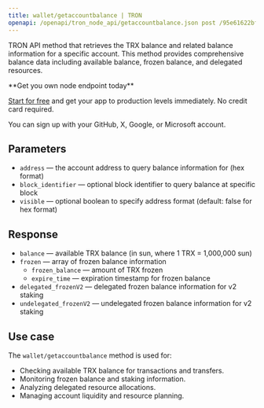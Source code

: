 ---
title: wallet/getaccountbalance | TRON
openapi: /openapi/tron_node_api/getaccountbalance.json post /95e61622bf6a8af293978377718e3b77/wallet/getaccountbalance
---

TRON API method that retrieves the TRX balance and related balance information for a specific account. This method provides comprehensive balance data including available balance, frozen balance, and delegated resources.

<Check>
**Get you own node endpoint today**

[Start for free](https://console.chainstack.com/) and get your app to production levels immediately. No credit card required.

You can sign up with your GitHub, X, Google, or Microsoft account.
</Check>


## Parameters

* `address` — the account address to query balance information for (hex format)
* `block_identifier` — optional block identifier to query balance at specific block
* `visible` — optional boolean to specify address format (default: false for hex format)

## Response

* `balance` — available TRX balance (in sun, where 1 TRX = 1,000,000 sun)
* `frozen` — array of frozen balance information
  * `frozen_balance` — amount of TRX frozen
  * `expire_time` — expiration timestamp for frozen balance
* `delegated_frozenV2` — delegated frozen balance information for v2 staking
* `undelegated_frozenV2` — undelegated frozen balance information for v2 staking

## Use case

The `wallet/getaccountbalance` method is used for:

* Checking available TRX balance for transactions and transfers.
* Monitoring frozen balance and staking information.
* Analyzing delegated resource allocations.
* Managing account liquidity and resource planning.